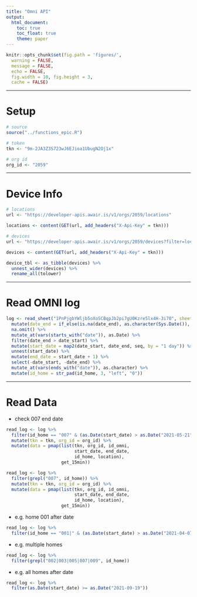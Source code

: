 ```yaml
---
title: "Omni API"
output:
  html_document:
    toc: true
    toc_float: true
    theme: paper
---
```


```r
knitr::opts_chunk$set(fig.path = 'figures/',
  warning = FALSE,
  message = FALSE,
  echo = FALSE,
  fig.width = 10, fig.height = 3,
  cache = FALSE)
```

---

# Setup

```r
# source
source("../functions_epic.R")

# token
tkn <- "9m-2JA3Z3S723wJ6EJioa1UbugN2Oj1x"

# org id
org_id <- "2059"
```

---

# Device Info

```r
# locations
url <- "https://developer-apis.awair.is/v1/orgs/2059/locations"

locations <- content(GET(url, add_headers("X-Api-Key" = tkn)))

# devices
url <- "https://developer-apis.awair.is/v1/orgs/2059/devices?filter=location_id=2805&page_size=120"

devices <- content(GET(url, add_headers("X-Api-Key" = tkn)))

device_tbl <- as_tibble(devices) %>%
  unnest_wider(devices) %>%
  rename_all(tolower)
```

---

# Read OMNI log

```r
log <- read_sheet("1PnPjgbYWljb5oXoSCBqpJb2pi7gU0Kzre5lx4H-3i70", sheet = "omni") %>%
  mutate(date_end = if_else(is.na(date_end), as.character(Sys.Date()), date_end)) %>%
  na.omit() %>%
  mutate_at(vars(starts_with("date")), as.Date) %>%
  filter(date_end > date_start) %>%
  mutate(start_date = map2(date_start, date_end, seq, by = "1 day")) %>%
  unnest(start_date) %>%
  mutate(end_date = start_date + 1) %>%
  select(-date_start, -date_end) %>%
  mutate_at(vars(ends_with("date")), as.character) %>%
  mutate(id_home = str_pad(id_home, 3, "left", "0"))
```
 
---

# Read Data

* check 007 end date

```r
read_log <- log %>%
  filter(id_home == "007" & (as.Date(start_date) > as.Date("2021-05-21")) & location == "garage") %>%
  mutate(tkn = tkn, org_id = org_id) %>%
  mutate(data = pmap(list(tkn, org_id, id_omni,
                          start_date, end_date,
                          id_home, location),
                     get_15min))
```

```r
read_log <- log %>%
  filter(grepl("007", id_home)) %>%
  mutate(tkn = tkn, org_id = org_id) %>%
  mutate(data = pmap(list(tkn, org_id, id_omni,
                          start_date, end_date,
                          id_home, location),
                     get_15min))
```

* e.g. home 001 after date

```r
read_log <- log %>%
  filter(id_home == "001|" & (as.Date(start_date) > as.Date("2021-04-07")))
```

* e.g. multiple homes

```r
read_log <- log %>%
  filter(grepl("002|003|005|007|009", id_home))
```

* e.g. all homes after date

```r
read_log <- log %>%
  filter(as.Date(start_date) >= as.Date("2021-09-19"))
```


